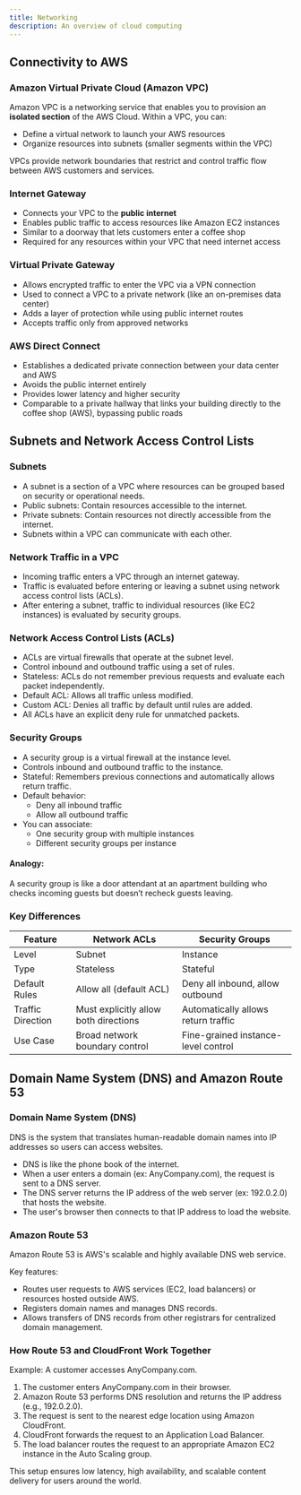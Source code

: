 ```yaml
---
title: Networking 
description: An overview of cloud computing 
---
```


## Connectivity to AWS
### Amazon Virtual Private Cloud (Amazon VPC)

Amazon VPC is a networking service that enables you to provision an **isolated section** of the AWS Cloud. Within a VPC, you can:

- Define a virtual network to launch your AWS resources
- Organize resources into subnets (smaller segments within the VPC)

VPCs provide network boundaries that restrict and control traffic flow between AWS customers and services.

### Internet Gateway

- Connects your VPC to the **public internet**
- Enables public traffic to access resources like Amazon EC2 instances
- Similar to a doorway that lets customers enter a coffee shop
- Required for any resources within your VPC that need internet access

### Virtual Private Gateway

- Allows encrypted traffic to enter the VPC via a VPN connection
- Used to connect a VPC to a private network (like an on-premises data center)
- Adds a layer of protection while using public internet routes
- Accepts traffic only from approved networks

### AWS Direct Connect

- Establishes a dedicated private connection between your data center and AWS
- Avoids the public internet entirely
- Provides lower latency and higher security
- Comparable to a private hallway that links your building directly to the coffee shop (AWS), bypassing public roads

## Subnets and Network Access Control Lists

### Subnets

- A subnet is a section of a VPC where resources can be grouped based on security or operational needs.
- Public subnets: Contain resources accessible to the internet.
- Private subnets: Contain resources not directly accessible from the internet.
- Subnets within a VPC can communicate with each other.

### Network Traffic in a VPC

- Incoming traffic enters a VPC through an internet gateway.
- Traffic is evaluated before entering or leaving a subnet using network access control lists (ACLs).
- After entering a subnet, traffic to individual resources (like EC2 instances) is evaluated by security groups.

### Network Access Control Lists (ACLs)

- ACLs are virtual firewalls that operate at the subnet level.
- Control inbound and outbound traffic using a set of rules.
- Stateless: ACLs do not remember previous requests and evaluate each packet independently.
- Default ACL: Allows all traffic unless modified.
- Custom ACL: Denies all traffic by default until rules are added.
- All ACLs have an explicit deny rule for unmatched packets.

### Security Groups

- A security group is a virtual firewall at the instance level.
- Controls inbound and outbound traffic to the instance.
- Stateful: Remembers previous connections and automatically allows return traffic.
- Default behavior:
  - Deny all inbound traffic
  - Allow all outbound traffic
- You can associate:
  - One security group with multiple instances
  - Different security groups per instance

#### Analogy:
A security group is like a door attendant at an apartment building who checks incoming guests but doesn’t recheck guests leaving.

### Key Differences

| Feature             | Network ACLs                 | Security Groups             |
|---------------------|------------------------------|-----------------------------|
| Level               | Subnet                       | Instance                    |
| Type                | Stateless                    | Stateful                    |
| Default Rules       | Allow all (default ACL)      | Deny all inbound, allow outbound |
| Traffic Direction   | Must explicitly allow both directions | Automatically allows return traffic |
| Use Case            | Broad network boundary control | Fine-grained instance-level control |

## Domain Name System (DNS) and Amazon Route 53

### Domain Name System (DNS)

DNS is the system that translates human-readable domain names into IP addresses so users can access websites.

- DNS is like the phone book of the internet.
- When a user enters a domain (ex: AnyCompany.com), the request is sent to a DNS server.
- The DNS server returns the IP address of the web server (ex: 192.0.2.0) that hosts the website.
- The user's browser then connects to that IP address to load the website.

### Amazon Route 53

Amazon Route 53 is AWS's scalable and highly available DNS web service.

Key features:
- Routes user requests to AWS services (EC2, load balancers) or resources hosted outside AWS.
- Registers domain names and manages DNS records.
- Allows transfers of DNS records from other registrars for centralized domain management.

### How Route 53 and CloudFront Work Together

Example: A customer accesses AnyCompany.com.

1. The customer enters AnyCompany.com in their browser.
2. Amazon Route 53 performs DNS resolution and returns the IP address (e.g., 192.0.2.0).
3. The request is sent to the nearest edge location using Amazon CloudFront.
4. CloudFront forwards the request to an Application Load Balancer.
5. The load balancer routes the request to an appropriate Amazon EC2 instance in the Auto Scaling group.

This setup ensures low latency, high availability, and scalable content delivery for users around the world.

